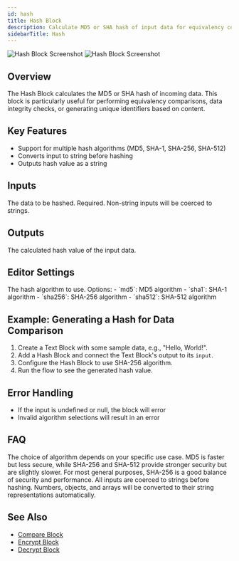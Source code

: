 ```yaml
---
id: hash
title: Hash Block
description: Calculate MD5 or SHA hash of input data for equivalency comparisons
sidebarTitle: Hash
---
```


<Frame>
  <img src="/block-reference/assets/hash_light.png" alt="Hash Block Screenshot" className="block dark:hidden" />
  <img src="/block-reference/assets/hash_dark.png" alt="Hash Block Screenshot" className="hidden dark:block" />
</Frame>

## Overview
The Hash Block calculates the MD5 or SHA hash of incoming data. This block is particularly useful for performing equivalency comparisons, data integrity checks, or generating unique identifiers based on content.

## Key Features

- Support for multiple hash algorithms (MD5, SHA-1, SHA-256, SHA-512)
- Converts input to string before hashing
- Outputs hash value as a string

## Inputs

<ParamField path="input" type="string" required>
  The data to be hashed. Required. Non-string inputs will be coerced to strings.
</ParamField>

## Outputs

<ResponseField name="hash" type="string">
  The calculated hash value of the input data.
</ResponseField>

## Editor Settings

<ParamField path="algorithm" type="string" default="sha256">
  The hash algorithm to use. Options:
  - `md5`: MD5 algorithm
  - `sha1`: SHA-1 algorithm  
  - `sha256`: SHA-256 algorithm
  - `sha512`: SHA-512 algorithm
</ParamField>

## Example: Generating a Hash for Data Comparison

1. Create a Text Block with some sample data, e.g., "Hello, World!".
2. Add a Hash Block and connect the Text Block's output to its `input`.
3. Configure the Hash Block to use SHA-256 algorithm.
4. Run the flow to see the generated hash value.

## Error Handling

- If the input is undefined or null, the block will error
- Invalid algorithm selections will result in an error

## FAQ

<AccordionGroup>
  <Accordion title="Which hash algorithm should I use?">
    The choice of algorithm depends on your specific use case. MD5 is faster but less secure, while SHA-256 and SHA-512 provide stronger security but are slightly slower. For most general purposes, SHA-256 is a good balance of security and performance.
  </Accordion>

  <Accordion title="How are non-string inputs handled?">
    All inputs are coerced to strings before hashing. Numbers, objects, and arrays will be converted to their string representations automatically.
  </Accordion>
</AccordionGroup>

## See Also

- [Compare Block](/block-reference/modifiers/compare)
- [Encrypt Block](/block-reference/modifiers/encrypt)
- [Decrypt Block](/block-reference/modifiers/decrypt)
